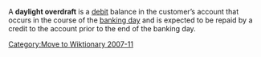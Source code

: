 [[Category:Move to Wiktionary 2007-11]]
{{Uncategorized|date=November 2007}}

A '''daylight overdraft''' is a [[debit]] balance in the customer’s account that occurs in the course of the [[banking day]] and is expected to be repaid by a credit to the account prior to the end of the banking day.

{{bank-stub}}